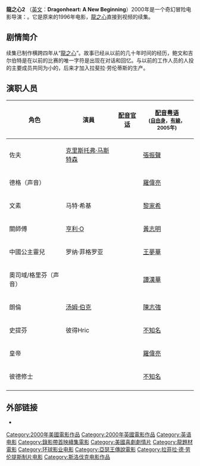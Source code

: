{{多個問題|
{{nofootnotes|time=2012-03-21T03:18:45+00:00}}
{{refimprove|time=2012-03-21T03:18:45+00:00}}
}}
{{Infobox film
| name = 龍之心2
| original_name = Dragonheart: A New Beginning
| cn_name = 魔幻屠龙2
| tw_name = 龙之心2
| hk_name = 魔幻屠龍2
| image          = Dragonheart2-DVD.JPG
| image_size     = 
| caption        = 
| director       = {{tsl|en|Doug Lefler|道格·樂夫勒}}
| producer       = {{tsl|en|Raffaella De Laurentiis|Raffaella De Laurentiis}}
| writer         = 莎丽·好哈尔茨
| starring       = {{tsl|en|Robby Benson|罗比·本森}} <br> [[克里斯托弗·馬斯特森|克里斯托弗·马斯特森]] （声音） <br/> {{tsl|en|Harry Van Gorkum|哈里·范·高克姆}} <br> 罗纳·菲格罗亚
| cinematography = Buzz Feitshans IV
| editing        = 约翰·M·泰勒
| studio         = 
| distributor    = [[环球影业|环球影业]] （[[北美|北美]]） <br/> [[聯合國際影業|聯合國際影業]] （在[[北美|北美]]以外地区）
| released       = {{flagicon|UK}} 2000年7月 <br> {{flagicon|USA}}{{flagicon|Canada}} {{start date|2000|8|8}} <br/> {{flagicon|Japan}} {{start date|2001|4|13}} （视频） <br/> {{flagicon|Japan}} {{start date|2001|6|22}}  （DVD） <br/> {{flagicon|China}}{{flagicon|Taiwan}}{{flagicon|Hong Kong}} 2001年
| runtime        = 84分鐘
| country        = [[美利堅合眾國|美利堅合眾國]] <br/> [[大不列颠及北爱尔兰联合王国|大不列颠及北爱尔兰联合王国]] <br/> [[斯洛伐克共和国|斯洛伐克共和国]]
| language       = [[英語|英語]]
| budget         = 
| gross          =
}}


'''龍之心2''' （[[英文|英文]]：'''Dragonheart: A New Beginning'''）2000年是一个奇幻冒险电影导演：{{tsl|en|Doug Lefler|道格·樂夫勒}}。它是原来的1996年电影，[[龍之心|龍之心]]直接到视频的续集。

==剧情简介==
续集已制作横跨四年从“[[龍之心|龍之心]]”。故事已经从以前的几十年时间的经历，鲍文和吉尔伯特是在以前的比赛的唯一字符是出现在对话和回忆。与以前的工作人员的人投的主要成员共同为小的，后来才加入拉斐拉·劳伦蒂斯的生产。

==演职人员==
{| class="wikitable"
!角色
!演員
![[配音|配音]][[官话|官话]] {{flagicon|China}}{{flagicon|Taiwan}}
![[配音|配音]][[粤语|粤语]] {{flagicon|Hong Kong}} <br/> <small>([[自由身|自由身]]，[[有線|有線]]， 2005年)</small>
|-
|佐夫
|[[克里斯托弗·馬斯特森|克里斯托弗·马斯特森]]
|
|[[張振聲|張振聲]]
|-
|德格（声音）
|{{tsl|en|Robby Benson|罗比·本森}}
|
|[[羅偉亮|羅偉亮]]
|-
|文素
|马特·希基
|
|[[黎家希|黎家希]]
|-
|關師傅
|[[蒋锡礽|亨利·O]]
|
|[[黃志明|黃志明]]
|-
|中國公主靈兒
|罗纳·菲格罗亚
|
|[[王夢華|王夢華]]
|-
|奧司域/格里芬（声音）
|{{tsl|en|Harry Van Gorkum|哈里·范·高克姆}}
|
|[[譚漢華|譚漢華]]
|-
|朗倫
|[[湯姆·伯克|汤姆·伯克]]
|
|[[陳志強|陳志強]]
|-
|史提芬
|彼得Hric
|
|[[不知名|不知名]]
|-
|皇帝
|{{tsl|en|Ken Shorter|肯·较短}}
|
|[[羅偉亮|羅偉亮]]
|-
|彼德修士
|{{tsl|en|John Woodnutt|约翰·伍德纳特}}
|
|[[不知名|不知名]]
|-
|}

==外部链接==
* {{IMDb title|0214641|Dragonheart: A New Beginning}}

{{DEFAULTSORT:Dragonheart: A New Beginning}}
[[Category:2000年美國電影作品|Category:2000年美國電影作品]]
[[Category:2000年英國電影作品|Category:2000年英國電影作品]]
[[Category:英语电影|Category:英语电影]]
[[Category:錄影帶首映續集電影|Category:錄影帶首映續集電影]]
[[Category:美國喜劇劇情片|Category:美國喜劇劇情片]]
[[Category:龍題材電影|Category:龍題材電影]]
[[Category:环球影业电影|Category:环球影业电影]]
[[Category:亞瑟王傳說電影|Category:亞瑟王傳說電影]]
[[Category:拉菲拉·德·劳伦提斯制片电影|Category:拉菲拉·德·劳伦提斯制片电影]]
[[Category:斯洛伐克电影作品|Category:斯洛伐克电影作品]]